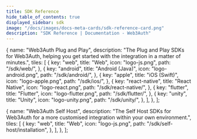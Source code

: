 ```yaml
---
title: SDK Reference
hide_table_of_contents: true
displayed_sidebar: sdk
image: "/docs/images/docs-meta-cards/sdk-reference-card.png"
description: "SDK Reference | Documentation - Web3Auth"
---
```



  {
    name: "Web3Auth Plug and Play",
    description: "The Plug and Play SDKs for Web3Auth, helping you get started with the integration in a matter of minutes.",
    tiles: [
      {
        key: "web",
        title: "Web",
        icon: "logo-js.png",
        path: "/sdk/web/",
      },
      {
        key: "android",
        title: "Android (Java)",
        icon: "logo-android.png",
        path: "/sdk/android/",
      },
      {
        key: "apple",
        title: "iOS (Swift)",
        icon: "logo-apple.png",
        path: "/sdk/ios/",
      },
      {
        key: "react-native",
        title: "React Native",
        icon: "logo-react.png",
        path: "/sdk/react-native/",
      },
      {
        key: "flutter",
        title: "Flutter",
        icon: "logo-flutter.png",
        path: "/sdk/flutter/",
      },
      {
        key: "unity",
        title: "Unity",
        icon: "logo-unity.png",
        path: "/sdk/unity/",
      },
    ],
  },
];

  {
    name: "Web3Auth Self Host",
    description: "The Self Host SDKs for Web3Auth for a more customised integration within your own environment.",
    tiles: [
      {
        key: "web",
        title: "Web",
        icon: "logo-js.png",
        path: "/sdk/self-host/installation",
      },
    ],
  },
];

<Tiles tileGroups={PlugAndPlayGroupsData} />
<Tiles tileGroups={SelfHostGroupsData} />
